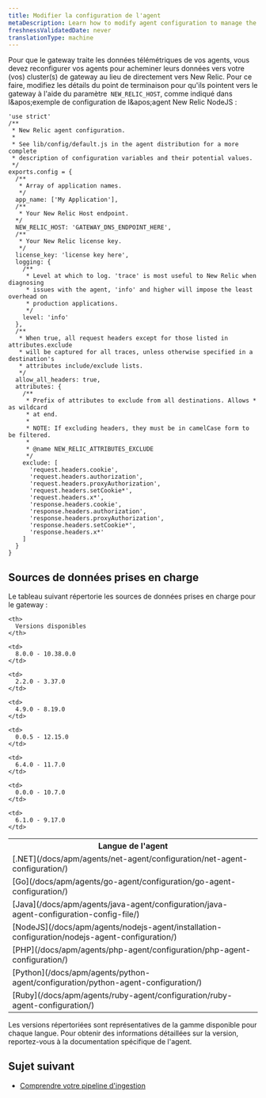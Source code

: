 ```yaml
---
title: Modifier la configuration de l'agent
metaDescription: Learn how to modify agent configuration to manage the flow of data from your monitored entities to New Relic.
freshnessValidatedDate: never
translationType: machine
---
```


Pour que le gateway traite les données télémétriques de vos agents, vous devez reconfigurer vos agents pour acheminer leurs données vers votre (vos) cluster(s) de gateway au lieu de directement vers New Relic. Pour ce faire, modifiez les détails du point de terminaison pour qu&apos;ils pointent vers le gateway à l&apos;aide du paramètre` NEW_RELIC_HOST`, comme indiqué dans l&amp;apos;exemple de configuration de l&amp;apos;agent New Relic NodeJS :

```node
'use strict'
/**
 * New Relic agent configuration.
 *
 * See lib/config/default.js in the agent distribution for a more complete
 * description of configuration variables and their potential values.
 */
exports.config = {
  /**
   * Array of application names.
   */
  app_name: ['My Application'],
  /**
   * Your New Relic Host endpoint.
  */
  NEW_RELIC_HOST: 'GATEWAY_DNS_ENDPOINT_HERE',
  /**
   * Your New Relic license key.
   */
  license_key: 'license key here',
  logging: {
    /**
     * Level at which to log. 'trace' is most useful to New Relic when diagnosing
     * issues with the agent, 'info' and higher will impose the least overhead on
     * production applications.
     */
    level: 'info'
  },
  /**
   * When true, all request headers except for those listed in attributes.exclude
   * will be captured for all traces, unless otherwise specified in a destination's
   * attributes include/exclude lists.
   */
  allow_all_headers: true,
  attributes: {
    /**
     * Prefix of attributes to exclude from all destinations. Allows * as wildcard
     * at end.
     *
     * NOTE: If excluding headers, they must be in camelCase form to be filtered.
     *
     * @name NEW_RELIC_ATTRIBUTES_EXCLUDE
     */
    exclude: [
      'request.headers.cookie',
      'request.headers.authorization',
      'request.headers.proxyAuthorization',
      'request.headers.setCookie*',
      'request.headers.x*',
      'response.headers.cookie',
      'response.headers.authorization',
      'response.headers.proxyAuthorization',
      'response.headers.setCookie*',
      'response.headers.x*'
    ]
  }
}
```

## Sources de données prises en charge

Le tableau suivant répertorie les sources de données prises en charge pour le gateway :

<table>
  <tr>
    <th>
      Langue de l&apos;agent
    </th>

    <th>
      Versions disponibles
    </th>
  </tr>

  <tr>
    <td>
      [.NET](/docs/apm/agents/net-agent/configuration/net-agent-configuration/)
    </td>

    <td>
      8.0.0 - 10.38.0.0
    </td>
  </tr>

  <tr>
    <td>
      [Go](/docs/apm/agents/go-agent/configuration/go-agent-configuration/)
    </td>

    <td>
      2.2.0 - 3.37.0
    </td>
  </tr>

  <tr>
    <td>
      [Java](/docs/apm/agents/java-agent/configuration/java-agent-configuration-config-file/)
    </td>

    <td>
      4.9.0 - 8.19.0
    </td>
  </tr>

  <tr>
    <td>
      [NodeJS](/docs/apm/agents/nodejs-agent/installation-configuration/nodejs-agent-configuration/)
    </td>

    <td>
      0.0.5 - 12.15.0
    </td>
  </tr>

  <tr>
    <td>
      [PHP](/docs/apm/agents/php-agent/configuration/php-agent-configuration/)
    </td>

    <td>
      6.4.0 - 11.7.0
    </td>
  </tr>

  <tr>
    <td>
      [Python](/docs/apm/agents/python-agent/configuration/python-agent-configuration/)
    </td>

    <td>
      0.0.0 - 10.7.0
    </td>
  </tr>

  <tr>
    <td>
      [Ruby](/docs/apm/agents/ruby-agent/configuration/ruby-agent-configuration/)
    </td>

    <td>
      6.1.0 - 9.17.0
    </td>
  </tr>
</table>

Les versions répertoriées sont représentatives de la gamme disponible pour chaque langue. Pour obtenir des informations détaillées sur la version, reportez-vous à la documentation spécifique de l&apos;agent.

## Sujet suivant

* [Comprendre votre pipeline d&apos;ingestion](/docs/new-relic-control/pipeline-control/ingest-pipeline)